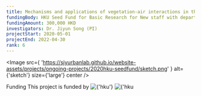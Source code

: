 ```yaml
---
title: Mechanisms and applications of vegetation-air interactions in the built environment
fundingBody: HKU Seed Fund for Basic Research for New staff with departmental matching
fundingAmount: 300,000 HKD
investigators: Dr. Jiyun Song (PI)
projectStart: 2020-05-01
projectEnd: 2022-04-30
rank: 6
---
```


<Title>
  Mechanisms and applications of vegetation-air interactions in the built
  environment
</Title>

<Section>

<Image
  src={
    'https://sjyurbanlab.github.io/website-assets/projects/ongoing-projects/2020hku-seedfund/sketch.png'
  }
  alt={'sketch'}
  size={'large'}
  center
/>

</Section>

<Section>
  <SubTitle>Funding</SubTitle>
  This project is funded by
  <Image
    src={
      'https://sjyurbanlab.github.io/website-assets/projects/ongoing-projects/2020hku-seedfund/hku-logo.png'
    }
    alt={'hku'}
    size={'extra small'}
  />
  <Image src={'https://sjyurbanlab.github.io/website-assets/projects/ongoing-projects/2020hku-seedfund/hku-me-logo.png'} alt={'hku me department'} size={'extra small'} />
</Section>
